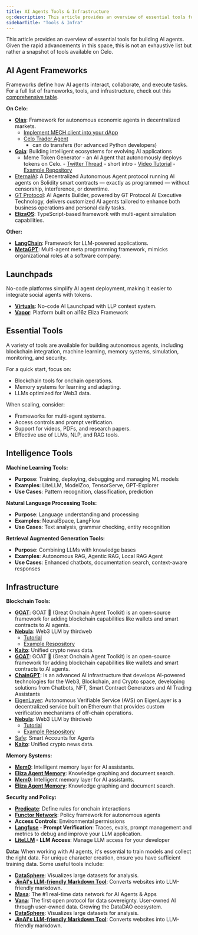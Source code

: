 ```yaml
---
title: AI Agents Tools & Infrastructure
og:description: This article provides an overview of essential tools for building AI agents.
sidebarTitle: "Tools & Infra"
---
```


This article provides an overview of essential tools for building AI agents. Given the rapid advancements in this space, this is not an exhaustive list but rather a snapshot of tools available on Celo.

## AI Agent Frameworks 

Frameworks define how AI agents interact, collaborate, and execute tasks. For a full list of frameworks, tools, and infrastructure, check out this [comprehensive table](https://www.aiagenttoolkit.xyz/).

**On Celo:**
- [**Olas**](https://docs.autonolas.network/open-autonomy/): Framework for autonomous economic agents in decentralized markets.
    - [Implement MECH client into your dApp](https://www.youtube.com/watch?v=fuDteQqsf2A)
    - [Celo Trader Agent](https://www.youtube.com/watch?v=WSB0H0dDc78&t=1740s)
      - can do transfers (for advanced Python developers)
- [**Gaia**](https://www.gaianet.ai/): Building intelligent ecosystems for evolving AI applications 
    -  Meme Token Generator - an AI Agent that autonomously deploys tokens on Celo.
      - [Twitter Thread](https://github.com/harishkotra/celo-token-agent) - short intro
      - [Video Tutorial](https://www.youtube.com/watch?v=-7Bcgpj79LM)
      - [Example Repository](https://github.com/harishkotra/celo-token-agent/)
 - [EternalAI](https://eternalai.org/): A Decentralized Autonomous Agent protocol running AI agents on Solidity smart contracts — exactly as programmed — without censorship, interference, or downtime.
 - [GT Protocol](https://www.gt-protocol.io/): AI Agents Builder, powered by GT Protocol AI Executive Technology, delivers customized AI agents tailored to enhance both business operations and personal daily tasks.
 - [**ElizaOS**](https://elizaos.github.io/eliza/): TypeScript-based framework with multi-agent simulation capabilities. 


**Other:**
- [**LangChain**](https://www.langchain.com/): Framework for LLM-powered applications.
- [**MetaGPT**](https://github.com/geekan/MetaGPT): Multi-agent meta programming framework, mimicks organizational roles at a software company.

## Launchpads 

No-code platforms simplify AI agent deployment, making it easier to integrate social agents with tokens.

- [**Virtuals**](https://app.virtuals.io/): No-code AI Launchpad with LLP context system.
- [**Vapor**](https://alpha.vaporware.fun/): Platform built on ai16z Eliza Framework

## Essential Tools

A variety of tools are available for building autonomous agents, including blockchain integration, machine learning, memory systems, simulation, monitoring, and security. 

For a quick start, focus on:
- Blockchain tools for onchain operations.
- Memory systems for learning and adapting.
- LLMs optimized for Web3 data.

When scaling, consider:

- Frameworks for multi-agent systems.
- Access controls and prompt verification.
- Support for videos, PDFs, and research papers.
- Effective use of LLMs, NLP, and RAG tools.

## Intelligence Tools 

**Machine Learning Tools:**
- **Purpose**: Training, deploying, debugging and managing ML models
- **Examples**: LiteLLM, ModelZoo, TensorServe, GPT-Explorer
- **Use Cases**: Pattern recognition, classification, prediction

**Natural Language Processing Tools:**
- **Purpose**: Language understanding and processing
- **Examples**: NeuralSpace, LangFlow
- **Use Cases**: Text analysis, grammar checking, entity recognition

**Retrieval Augmented Generation Tools:**
- **Purpose**: Combining LLMs with knowledge bases
- **Examples**: Autonomous RAG, Agentic RAG, Local RAG Agent
- **Use Cases**: Enhanced chatbots, documentation search, context-aware responses

## Infrastructure 

**Blockchain Tools:**
- **[GOAT](https://ohmygoat.dev/introduction)**: GOAT 🐐 (Great Onchain Agent Toolkit) is an open-source framework for adding blockchain capabilities like wallets and smart contracts to AI agents.
- **[Nebula](https://portal.thirdweb.com/nebula)**: Web3 LLM by thirdweb 
  - [Tutorial](https://www.youtube.com/watch?v=FeubfHwfJcM)
  - [Example Respository](https://github.com/cromewar/nebula-telegram-demo)
- **[Kaito](https://www.kaito.ai/)**: Unified crypto news data.
- **[GOAT](https://ohmygoat.dev/introduction)**: GOAT 🐐 (Great Onchain Agent Toolkit) is an open-source framework for adding blockchain capabilities like wallets and smart contracts to AI agents.
- **[ChainGPT](https://www.chaingpt.org/)**: Is an advanced AI infrastructure that develops AI-powered technologies for the Web3, Blockchain, and Crypto space, developing solutions from Chatbots, NFT, Smart Contract Generators and AI Trading Assistants
- [EigenLayer](https://www.eigenlayer.xyz/): Autonomous Verifiable Service (AVS) on EigenLayer is a decentralized service built on Ethereum that provides custom verification mechanisms of off-chain operations.
- **[Nebula](https://portal.thirdweb.com/nebula)**: Web3 LLM by thirdweb 
  - [Tutorial](https://www.youtube.com/watch?v=FeubfHwfJcM)
  - [Example Respository](https://github.com/cromewar/nebula-telegram-demo)
- [Safe](https://safe.global/safenet): Smart Accounts for Agents
- **[Kaito](https://www.kaito.ai/)**: Unified crypto news data.

**Memory Systems:**
- **[Mem0](https://github.com/mem0ai/mem0)**: Intelligent memory layer for AI assistants.
- **[Eliza Agent Memory](https://github.com/elizaOS/agentmemory)**: Knowledge graphing and document search.
- **[Mem0](https://github.com/mem0ai/mem0)**: Intelligent memory layer for AI assistants.
- **[Eliza Agent Memory](https://github.com/elizaOS/agentmemory)**: Knowledge graphing and document search.


**Security and Policy:**
- **[Predicate](https://x.com/0xPredicate)**: Define rules for onchain interactions
- **[Functor Network](https://www.functor.sh/)**: Policy framework for autonomous agents
- **Access Controls**: Environmental permissions
- **[Langfuse](https://langfuse.com/) - Prompt Verification**: Traces, evals, prompt management and metrics to debug and improve your LLM application.
- **[LiteLLM](https://www.litellm.ai/#features) - LLM Access**: Manage LLM access for your developer



**Data:**
When working with AI agents, it's essential to train models and collect the right data. For unique character creation, ensure you have sufficient training data. Some useful tools include:
- **[DataSphere](https://github.com/datasphere/datasphere)**: Visualizes large datasets for analysis.
- **[JinAI's LLM-friendly Markdown Tool](https://github.com/jina-ai/serve)**: Converts websites into LLM-friendly markdown.
- **[Masa](https://www.masa.ai/)**: The #1 real-time data network for AI Agents & Apps
- **[Vana](https://www.vana.org/)**: The first open protocol for data sovereignty. User-owned AI through user-owned data. Growing the DataDAO ecosystem.
- **[DataSphere](https://github.com/datasphere/datasphere)**: Visualizes large datasets for analysis.
- **[JinAI's LLM-friendly Markdown Tool](https://github.com/jina-ai/serve)**: Converts websites into LLM-friendly markdown.